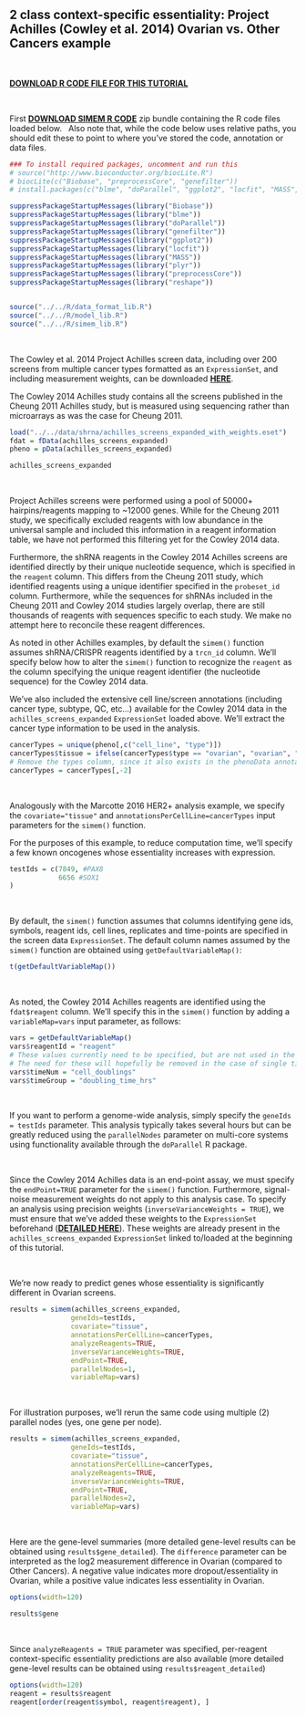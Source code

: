 2 class context-specific essentiality: Project Achilles (Cowley et al. 2014) Ovarian vs. Other Cancers example
-------------------------------------------------------------

&nbsp;

[__DOWNLOAD R CODE FILE FOR THIS TUTORIAL__](https://github.com/neellab/simem/blob/master/documentation/markdown/tutorial_R/cowley_achilles_ovarian_two_class_analysis.R?raw=true)

&nbsp;

First [__DOWNLOAD SIMEM R CODE__](https://github.com/neellab/simem/blob/master/R/simem_code.zip?raw=true) zip bundle containing the R code files loaded below. 
&nbsp;
Also note that, while the code below uses relative paths, you should edit these to point to where you've stored the code, annotation or data files.

```r

### To install required packages, uncomment and run this
# source("http://www.bioconductor.org/biocLite.R")
# biocLite(c("Biobase", "preprocessCore", "genefilter"))
# install.packages(c("blme", "doParallel", "ggplot2", "locfit", "MASS", "plyr", "reshape"))

suppressPackageStartupMessages(library("Biobase"))
suppressPackageStartupMessages(library("blme"))
suppressPackageStartupMessages(library("doParallel"))
suppressPackageStartupMessages(library("genefilter"))
suppressPackageStartupMessages(library("ggplot2"))
suppressPackageStartupMessages(library("locfit"))
suppressPackageStartupMessages(library("MASS"))
suppressPackageStartupMessages(library("plyr"))
suppressPackageStartupMessages(library("preprocessCore"))
suppressPackageStartupMessages(library("reshape"))


source("../../R/data_format_lib.R")
source("../../R/model_lib.R")
source("../../R/simem_lib.R")
```
&nbsp;

<!---
achilles_screens_with_weights.eset ExpressionSet is stored on and linked to from Dropbox account, under /github/simem/data/shrna/
-->
The Cowley et al. 2014 Project Achilles screen data, including over 200 screens from multiple cancer types formatted as an `ExpressionSet`, and including measurement weights, can be downloaded [__HERE__](https://www.dropbox.com/s/l8v27e2ncpwk7ah/achilles_screens_expanded_with_weights.eset?dl=1).

The Cowley 2014 Achilles study contains all the screens published in the Cheung 2011 Achilles study, but is measured using sequencing rather than microarrays as was the case for Cheung 2011.

```r

load("../../data/shrna/achilles_screens_expanded_with_weights.eset")
fdat = fData(achilles_screens_expanded)
pheno = pData(achilles_screens_expanded)

achilles_screens_expanded
```
&nbsp;

Project Achilles screens were performed using a pool of 50000+ hairpins/reagents mapping to ~12000 genes. While for the Cheung 2011 study, we specifically excluded reagents with low abundance in the universal sample and included this information in a reagent information table, we have not performed this filtering yet for the Cowley 2014 data.

Furthermore, the shRNA reagents in the Cowley 2014 Achilles screens are identified directly by their unique nucleotide sequence, which is specified in the `reagent` column. This differs from the Cheung 2011 study, which identified reagents using a unique identifier specified in the `probeset_id` column. Furthermore, while the sequences for shRNAs included in the Cheung 2011 and Cowley 2014 studies largely overlap, there are still thousands of reagents with sequences specific to each study. We make no attempt here to reconcile these reagent differences.

As noted in other Achilles examples, by default the `simem()` function assumes shRNA/CRISPR reagents identified by a `trcn_id` column. We'll specify below how to alter the `simem()` function to recognize the `reagent` as the column specifying the unique reagent identifier (the nucleotide sequence) for the Cowley 2014 data.

We've also included the extensive cell line/screen annotations (including cancer type, subtype, QC, etc...) available for the Cowley 2014 data in the `achilles_screens_expanded` `ExpressionSet` loaded above. We'll extract the cancer type information to be used in the analysis.

```r

cancerTypes = unique(pheno[,c("cell_line", "type")])
cancerTypes$tissue = ifelse(cancerTypes$type == "ovarian", "ovarian", "other")
# Remove the types column, since it also exists in the phenoData annotations of the Achilles annotations
cancerTypes = cancerTypes[,-2]

```
&nbsp;

Analogously with the Marcotte 2016 HER2+ analysis example, we specify the `covariate="tissue"` and `annotationsPerCellLine=cancerTypes` input parameters for the `simem()` function.

For the purposes of this example, to reduce computation time, we'll specify a few known oncogenes whose essentiality increases with expression.

```r
testIds = c(7849, #PAX8
            6656 #SOX1
)
```
&nbsp;

By default, the `simem()` function assumes that columns identifying gene ids, symbols, reagent ids, cell lines, replicates and time-points are specified in the screen data `ExpressionSet`. The default column names assumed by the `simem()` function are obtained using `getDefaultVariableMap()`:

```r
t(getDefaultVariableMap())
```
&nbsp;

As noted, the Cowley 2014 Achilles reagents are identified using the `fdat$reagent` column. We'll specify this in the `simem()` function by adding a `variableMap=vars` input parameter, as follows:

```r

vars = getDefaultVariableMap()
vars$reagentId = "reagent"
# These values currently need to be specified, but are not used in the single time-point Achilles analysis
# The need for these will hopefully be removed in the case of single time-point analyses in a future update
vars$timeNum = "cell_doublings"
vars$timeGroup = "doubling_time_hrs"
```
&nbsp;

If you want to perform a genome-wide analysis, simply specify the `geneIds = testIds` parameter. This analysis typically takes several hours but can be greatly reduced using the `parallelNodes` parameter on multi-core systems using functionality available through the `doParallel` R package.

&nbsp;

Since the Cowley 2014 Achilles data is an end-point assay, we must specify the `endPoint=TRUE` parameter for the `simem()` function. Furthermore, signal-noise measurement weights do not apply to this analysis case. To specify an analysis using precision weights (`inverseVarianceWeights = TRUE`), we must ensure that we've added these weights to the `ExpressionSet` beforehand ([__DETAILED HERE__](https://neellab.github.io/simem/documentation/markdown/weights_precision.html)). These weights are already present in the `achilles_screens_expanded` `ExpressionSet` linked to/loaded at the beginning of this tutorial.

&nbsp;

We're now ready to predict genes whose essentiality is significantly different in Ovarian screens.

```r


results = simem(achilles_screens_expanded,
               geneIds=testIds,
               covariate="tissue",
               annotationsPerCellLine=cancerTypes, 
               analyzeReagents=TRUE,
               inverseVarianceWeights=TRUE,
               endPoint=TRUE,
               parallelNodes=1,
               variableMap=vars)
```
&nbsp;

For illustration purposes, we'll rerun the same code using multiple (2) parallel nodes (yes, one gene per node).

```r

results = simem(achilles_screens_expanded,
               geneIds=testIds,
               covariate="tissue",
               annotationsPerCellLine=cancerTypes, 
               analyzeReagents=TRUE,
               inverseVarianceWeights=TRUE,
               endPoint=TRUE,
               parallelNodes=2,
               variableMap=vars)
```
&nbsp;


Here are the gene-level summaries (more detailed gene-level results can be obtained using `results$gene_detailed`). The `difference` parameter can be interpreted as the log2 measurement difference in Ovarian (compared to Other Cancers). A negative value indicates more dropout/essentiality in Ovarian, while a positive value indicates less essentiality in Ovarian.

```r
options(width=120)

results$gene
```
&nbsp;

Since `analyzeReagents = TRUE` parameter was specified, per-reagent context-specific essentiality predictions are also available (more detailed gene-level results can be obtained using `results$reagent_detailed`)

```r
options(width=120)
reagent = results$reagent
reagent[order(reagent$symbol, reagent$reagent), ]
```
